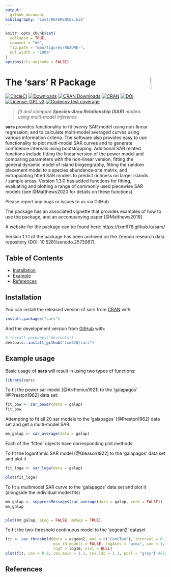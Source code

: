 ```yaml
---
output:
  github_document
bibliography: "inst/REFERENCES.bib"
---
```


<!-- README.md is generated from README.Rmd. Please edit that file -->

```r
knitr::opts_chunk$set(
  collapse = TRUE,
  comment = "#>",
  fig.path = "man/figures/README-",
  out.width = "100%"
)
options(cli.unicode = FALSE)
```

# The **'sars'** R Package <img src="man/figures/sars_logo.png" align="right" width="10%"/>

[![CircleCI](https://circleci.com/gh/txm676/sars/tree/master.svg?style=svg)](https://app.circleci.com/pipelines/github/txm676/sars?branch=master)
[![Downloads](https://cranlogs.r-pkg.org/badges/sars?color=brightgreen)](https://cran.r-project.org/package=sars)
[![CRAN Downloads](http://cranlogs.r-pkg.org/badges/grand-total/sars)](https://cran.r-project.org/package=sars)
[![CRAN](https://www.r-pkg.org/badges/version/sars)](https://cran.r-project.org/package=sars)
[![DOI](https://zenodo.org/badge/95295704.svg)](https://zenodo.org/badge/latestdoi/95295704)
[![License: GPL v3](https://img.shields.io/badge/License-GPLv3-yellow.svg)](https://www.gnu.org/licenses/gpl-3.0)
[![Codecov test coverage](https://codecov.io/gh/txm676/sars/branch/master/graph/badge.svg)](https://app.codecov.io/gh/txm676/sars?branch=master)

> *fit and compare **Species-Area Relationship (SAR)** models using multi-model inference*

**sars** provides functionality to fit twenty SAR model using non-linear regression, and to calculate multi-model averaged curves using various information criteria. The software also provides easy to use functionality to plot multi-model SAR curves and to generate confidence intervals using bootstrapping. Additional SAR related functions
include fitting the linear version of the power model and comparing parameters with the non-linear version, fitting
the general dynamic model of island biogeography, fitting the random placement model to a species abundance-site matrix, and extrapolating fitted SAR models to predict richness on larger islands / sample areas. Version 1.3.0
has added functions for fitting, evaluating and plotting a range of commonly used piecewise SAR models (see 
@Matthews2020 for details on these functions).

Please report any bugs or issues to us via GitHub.

The package has an associated vignette that provides examples of how to use the package, and an accompanying 
paper [@Matthews2019].

A website for the package can be found here: https://txm676.github.io/sars/

Version 1.1.1 of the package has been archived on the Zenodo research data repository (DOI: 10.5281/zenodo.2573067).

## Table of Contents

- [Installation](#installation)
- [Example](#example-usage)
- [References](#references)


## Installation

You can install the released version of sars from [CRAN](https://CRAN.R-project.org) with:

``` r
install.packages("sars")
```

And the development version from [GitHub](https://github.com/) with:

``` r
# install.packages("devtools")
devtools::install_github("txm676/sars")
```
## Example usage

Basic usage of **sars** will result in using two types of functions:

```r
library(sars)
```

To fit the power sar model [@Arrhenius1921] to the 'galapagos' [@Preston1962] data set:
```r
fit_pow <- sar_power(data = galap)
fit_pow
```

Attempting to fit all 20 sar models to the 'galapagos' [@Preston1962] data set and get a multi-model SAR:
```r
mm_galap <- sar_average(data = galap)
```

Each of the 'fitted' objects have corresponding plot methods:

To fit the logarithmic SAR model [@Gleason1922] to the 'galapagos' data set and plot it
```r
fit_loga <- sar_loga(data = galap)

plot(fit_loga)
```

To fit a multimodel SAR curve to the 'galapagos' data set and plot it (alongside the individual model fits)
```r
mm_galap <- suppressMessages(sar_average(data = galap, verb = FALSE))
mm_galap 


plot(mm_galap, pLeg = FALSE, mmSep = TRUE)
```

To fit the two-threshold continuous model to the 'aegean2' dataset
```r
fit <- sar_threshold(data = aegean2, mod = c("ContTwo"), interval = 0.1, 
                     non_th_models = FALSE, logAxes = "area", con = 1,
                     logT = log10, nisl = NULL)
plot(fit, cex = 0.8, cex.main = 1.1, cex.lab = 1.1, pcol = "grey") #Figure 1
```

## References
